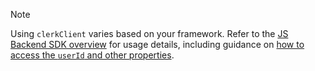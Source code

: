 > [!NOTE]
> Using `clerkClient` varies based on your framework. Refer to the [JS Backend SDK overview](/docs/js-backend/getting-started/quickstart) for usage details, including guidance on [how to access the `userId` and other properties](/docs/js-backend/getting-started/quickstart#get-the-user-id-and-other-properties).
